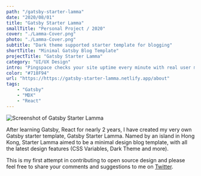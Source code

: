 ```yaml
---
path: "/gatsby-starter-lamma"
date: "2020/08/01"
title: "Gatsby Starter Lamma"
smallTitle: "Personal Project / 2020"
cover: "./Lamma-Cover.png"
photo: "./Lamma-Cover.png"
subtitle: "Dark theme supported starter template for blogging"
shortTitle: "Minimal Gatsby Blog Template"
projectTitle: "Gatsby Starter Lamma"
category: "UI/UX Design"
intro: "Pingspace checks your site uptime every minute with real user monitoring and let you know when your sites are down."
color: "#718F94"
url: "https://https://gatsby-starter-lamma.netlify.app/about"
tags: 
    - "Gatsby"
    - "MDX"
    - "React"
---
```


![Screenshot of Gatsby Starter Lamma](./Lamma-01.png)



After learning Gatsby, React for nearly 2 years, I have created my very own Gatsby starter template, Gatsby Starter Lamma. Named by an island in Hong Kong, Starter Lamma aimed to be a minimal design blog template, with all the latest design features (CSS Variables, Dark Theme and more). 

This is my first attempt in contributing to open source design and please feel free to share your comments and suggestions to me on [Twitter](https://twitter.com/desktopofsamuel).


<ReadOn href="https://gatsby-starter-lamma.netlify.app/about/?ref=samuelwork" text="View Project" target="_blank" />

<GridBlock>
<Data caption="Type" nodata="Personal Project"/>
<Data caption="Role" nodata="Creator"/>
<Data caption="Year" nodata="2020"/>
<Data caption="Language" nodata="React, CSS, Javascript"/>
</GridBlock>    